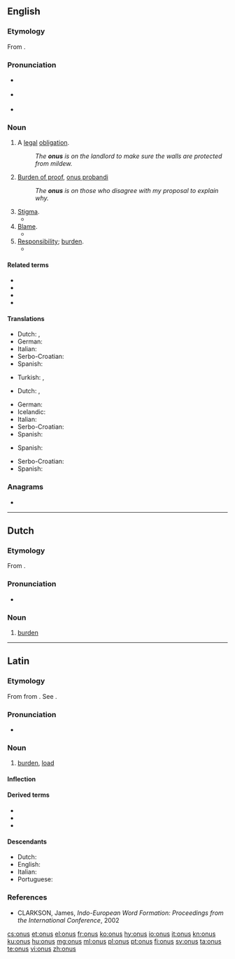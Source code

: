 ==English==

===Etymology===
From {{etyl|la|en}} {{m|la|onus||burden}}.

===Pronunciation===
* {{a|RP}} {{IPA|/ˈəʊnəs/|lang=en}}
* {{a|US}} {{IPA|/ˈoʊnəs/|lang=en}}
* {{rhymes|əʊnəs|lang=en}}

===Noun===
{{en-noun|~|onuses}}

# A [[legal]] [[obligation]].
#: ''The '''onus''' is on the landlord to make sure the walls are protected from mildew.''
# {{label|en|uncountable}} [[burden of proof|Burden of proof]], [[onus probandi]]
#: ''The '''onus''' is on those who disagree with my proposal to explain why.''
# [[stigma|Stigma]].
#* {{quote-book|title=Godiva's Ride: Women of Letters in England, 1830-1880|page=19|author=Dorothy Mermin|year=1993|passage=Geraldine evades the '''onus''' of ambition by subordinating it to the service of her family, and escapes the '''onus''' of sexuality by bodily mutilation}}
# [[blame|Blame]].
#* {{quote-book|title=Shattered Peace: The Origins of the Cold War and the National Security State|page=6|author=Daniel Yergin|year=1977|passage=... what might be called "'''onus'''-shifting" — each side trying to make a record and place blame on the other for the division of Europe and the Cold War itself.}}
# [[responsibility|Responsibility]]; [[burden]].
#* {{quote-book|title=The Beatles Anthology|page=174|author=Beatles|coauthors=Brian Roylance, Paul McCartney, John Lennon, George Harrison, Ringo Starr|year=2000|passage=The '''onus''' isn't on us to produce something great every time. The '''onus''' is on the public to decide whether they like it or not.}}

====Related terms====
* {{l|en|exonerate}}
* {{l|en|exoneration}}
* {{l|en|onerous}}
* {{l|en|onus probandi}}

====Translations====
{{trans-top|legal obligation}}
* Dutch: {{t+|nl|last|m}}, {{t+|nl|plicht|f}}
* German: {{t+|de|Pflicht|f}}
* Italian: {{t+|it|onere}}
* Serbo-Croatian: {{t+|sh|obaveza}}
* Spanish: {{t+|es|obligación|f}}
{{trans-mid}}
* Turkish: {{t+|tr|sorumluluk}}, {{t+|tr|yük}}
{{trans-bottom}}

{{trans-top|burden of proof}}
* Dutch: {{t+|nl|last|m}}, {{t|nl|bewijslast|m}}
{{trans-mid}}
* German: {{t|de|Beweislast|f}}
* Icelandic: {{t|is|sönnunarbyrði|f}}
* Italian: {{t|it|onere della prova}}
* Serbo-Croatian: {{t|sh|teret dokaza|m}}
* Spanish: {{t|es|culpabilidad}}
{{trans-bottom}}

{{trans-top|stigma}}
{{trans-mid}}
* Spanish: {{t+|es|estigma}}
{{trans-bottom}}

{{trans-top|blame}}
{{trans-mid}}
* Serbo-Croatian: {{t+|sh|breme|n}}
* Spanish: {{t+|es|culpa}}
{{trans-bottom}}

===Anagrams===
* {{l|en|nous}}

----

==Dutch==

===Etymology===
From {{der|nl|la|onus||burden}}.

===Pronunciation===
* {{audio|Nl-onus.ogg|Audio|lang=nl}}

===Noun===
{{nl-noun|m|-en|pl2=oni|onusje}}

# [[burden]]

----

==Latin==

===Etymology===
{{PIE root|la|h₃enh₂}}
From {{der|la|ine-pro|*h₃énh₂os}} from {{m|ine-pro|*h₃enh₂-}}. See {{etyl|grc|-}} {{m|grc|ὄνομαι||impugn, quarrel with}}.

===Pronunciation===
* {{la-IPA|onus}}

===Noun===
{{la-noun|onus||oneris|n|third}}

# [[burden]], [[load]]

====Inflection====
{{la-decl-3rd-N|onus|oner}}

====Derived terms====
* {{l|la|onerō}}
* {{l|la|onustus}}
* {{l|la|onus probandī}}

====Descendants====
* Dutch: {{l|nl|onus}}
* English: {{l|en|onus}}
* Italian: {{l|it|onere}}
* Portuguese: {{l|pt|ónus}}

===References===
* CLARKSON, James, ''Indo-European Word Formation: Proceedings from the International Conference'', 2002

[[cs:onus]]
[[et:onus]]
[[el:onus]]
[[fr:onus]]
[[ko:onus]]
[[hy:onus]]
[[io:onus]]
[[it:onus]]
[[kn:onus]]
[[ku:onus]]
[[hu:onus]]
[[mg:onus]]
[[ml:onus]]
[[pl:onus]]
[[pt:onus]]
[[fi:onus]]
[[sv:onus]]
[[ta:onus]]
[[te:onus]]
[[vi:onus]]
[[zh:onus]]
